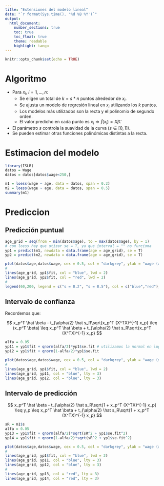 ```yaml
---
title: "Extensiones del modelo lineal"
date: "`r format(Sys.time(), '%d %B %Y')`"
output: 
  html_document:
    number_sections: true
    toc: true
    toc_float: true
    theme: readable
    highlight: tango
---
```


```r
knitr::opts_chunk$set(echo = TRUE)
```

# Algoritmo

- Para $x_i, \ i = 1, \ldots, n$:
    - Se eligen un total de $k = s * n$ puntos alrededor de $x_i$.
    - Se ajusta un modelo de regresión lineal en $x_i$ utilizando los *k* puntos.
    - Los modelos más utilizados son la recta y el polinomio de segundo orden.
    - El valor predicho en cada punto es $x_i \Rightarrow \hat f(x_i) = X \hat \beta$.
- El parámetro *s* controla la suavidad de la curva ($s \in [0,1]$).
- Se pueden estimar otras funciones polinómicas distintas a la recta.

# Estimacion del modelo

```r
library(ISLR)
datos = Wage
datos = datos[datos$wage<250,]
```

```r
m1 = loess(wage ~ age, data = datos, span = 0.2)
m2 = loess(wage ~ age, data = datos, span = 0.5)
summary(m1)
```

# Prediccion

## Predicción puntual

```r
age_grid = seq(from = min(datos$age), to = max(datos$age), by = 1)
# con loess hay que utizar se = T, ya que interval = "" no funciona
yp1 = predict(m1, newdata = data.frame(age = age_grid), se = T)
yp2 = predict(m2, newdata = data.frame(age = age_grid), se = T)
```

```r
plot(datos$age,datos$wage, cex = 0.5, col = "darkgrey", ylab = "wage (x 1000 $)", xlab = "age")
#
lines(age_grid, yp1$fit, col = "blue", lwd = 2)
lines(age_grid, yp2$fit, col = "red", lwd = 2)
#
legend(60,200, legend = c("s = 0.2", "s = 0.5"), col = c("blue","red"), lty = 1, lwd = 2)
```

## Intervalo de confianza

Recordemos que:

$$
x_p^T \hat \beta - t_{\alpha/2} \hat s_R\sqrt{x_p^T (X^TX)^{-1} x_p} \leq (x_p^T \beta) \leq x_p^T \hat \beta + t_{\alpha/2} \hat s_R\sqrt{x_p^T (X^TX)^{-1} x_p}
$$

```r
alfa = 0.05
yp11 = yp1$fit + qnorm(alfa/2)*yp1$se.fit # utilizamos la normal en lugar de la t-student
yp12 = yp1$fit + qnorm(1-alfa/2)*yp1$se.fit
```

```r
plot(datos$age,datos$wage, cex = 0.5, col = "darkgrey", ylab = "wage (x 1000 $)", xlab = "age")
#
lines(age_grid, yp1$fit, col = "blue", lwd = 2)
lines(age_grid, yp11, col = "blue", lty = 3)
lines(age_grid, yp12, col = "blue", lty = 3)
```

## Intervalo de predicción

$$
x_p^T \hat \beta - t_{\alpha/2} \hat s_R\sqrt{1 + x_p^T (X^TX)^{-1} x_p} \leq y_p \leq x_p^T \hat \beta + t_{\alpha/2} \hat s_R\sqrt{1 + x_p^T (X^TX)^{-1} x_p}
$$


```r
sR = m1$s
alfa = 0.05
yp13 = yp1$fit + qnorm(alfa/2)*sqrt(sR^2 + yp1$se.fit^2)
yp14 = yp1$fit + qnorm(1-alfa/2)*sqrt(sR^2 + yp1$se.fit^2)
```

```r
plot(datos$age,datos$wage, cex = 0.5, col = "darkgrey", ylab = "wage (x 1000 $)", xlab = "age")
#
lines(age_grid, yp1$fit, col = "blue", lwd = 2)
lines(age_grid, yp11, col = "blue", lty = 3)
lines(age_grid, yp12, col = "blue", lty = 3)
#
lines(age_grid, yp13, col = "red", lty = 3)
lines(age_grid, yp14, col = "red", lty = 3)
```
